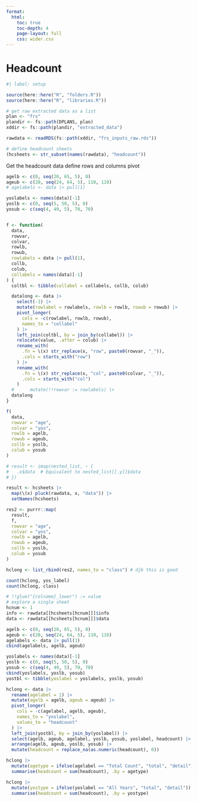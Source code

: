 ```yaml
---
format:
  html:
    toc: true
    toc-depth: 4
    page-layout: full
    css: wider.css
---    
```


# Headcount

```r
#| label: setup

source(here::here("R", "folders.R"))
source(here::here("R", "libraries.R"))

# get raw extracted data as a list
plan <- "frs"
plandir <- fs::path(DPLANS, plan)
xddir <- fs::path(plandir, "extracted_data")

rawdata <- readRDS(fs::path(xddir, "frs_inputs_raw.rds"))

```

```r

# define headcount sheets
(hcsheets <- str_subset(names(rawdata), "headcount"))

```

Get the headcount data
define rows and columns
pivot

```r

agelb <- c(0, seq(20, 65, 5), 0)
ageub <- c(20, seq(24, 64, 5), 110, 110)
# agelabels <- data |> pull(1)

yoslabels <- names(data)[-1]
yoslb <- c(0, seq(5, 50, 5), 0)
yosub <- c(seq(4, 49, 5), 70, 70)


f <- function(
  data,
  rowvar,
  colvar,
  rowlb,
  rowub,
  rowlabels = data |> pull(1),
  collb,
  colub,
  collabels = names(data)[-1]
) {
  coltbl <- tibble(collabel = collabels, collb, colub)

  datalong <- data |>
    select(-1) |>
    mutate(rowlabel = rowlabels, rowlb = rowlb, rowub = rowub) |>
    pivot_longer(
      cols = -c(rowlabel, rowlb, rowub),
      names_to = "collabel"
    ) |>
    left_join(coltbl, by = join_by(collabel)) |>
    relocate(value, .after = colub) |>
    rename_with(
      .fn = \(x) str_replace(x, "row", paste0(rowvar, "_")),
      .cols = starts_with("row")
    ) |>
    rename_with(
      .fn = \(x) str_replace(x, "col", paste0(colvar, "_")),
      .cols = starts_with("col")
    )
  #      mutate(!!rowvar := rowlabels) |>
  datalong
}

f(
  data,
  rowvar = "age",
  colvar = "yos",
  rowlb = agelb,
  rowub = ageub,
  collb = yoslb,
  colub = yosub
)

# result <- imap(nested_list, ~ {
#   .x$data  # Equivalent to nested_list[[.y]]$data
# })

result <- hcsheets |>
  map(\(x) pluck(rawdata, x, "data")) |>
  setNames(hcsheets)

res2 <- purrr::map(
  result,
  f,
  rowvar = "age",
  colvar = "yos",
  rowlb = agelb,
  rowub = ageub,
  collb = yoslb,
  colub = yosub
)

hclong <- list_rbind(res2, names_to = "class") # djb this is good

count(hclong, yos_label)
count(hclong, class)

# !!glue("{colname}_lower") := value
# explore a single sheet
hcnum <- 1
info <- rawdata[[hcsheets[hcnum]]]$info
data <- rawdata[[hcsheets[hcnum]]]$data

agelb <- c(0, seq(20, 65, 5), 0)
ageub <- c(20, seq(24, 64, 5), 110, 110)
agelabels <- data |> pull(1)
cbind(agelabels, agelb, ageub)

yoslabels <- names(data)[-1]
yoslb <- c(0, seq(5, 50, 5), 0)
yosub <- c(seq(4, 49, 5), 70, 70)
cbind(yoslabels, yoslb, yosub)
yostbl <- tibble(yoslabel = yoslabels, yoslb, yosub)

hclong <- data |>
  rename(agelabel = 1) |>
  mutate(agelb = agelb, ageub = ageub) |>
  pivot_longer(
    cols = -c(agelabel, agelb, ageub),
    names_to = "yoslabel",
    values_to = "headcount"
  ) |>
  left_join(yostbl, by = join_by(yoslabel)) |>
  select(agelb, ageub, agelabel, yoslb, yosub, yoslabel, headcount) |>
  arrange(agelb, ageub, yoslb, yosub) |>
  mutate(headcount = replace_na(as.numeric(headcount), 0))

hclong |>
  mutate(agetype = ifelse(agelabel == "Total Count", "total", "detail")) |>
  summarise(headcount = sum(headcount), .by = agetype)

hclong |>
  mutate(yostype = ifelse(yoslabel == "All Years", "total", "detail")) |>
  summarise(headcount = sum(headcount), .by = yostype)

```
